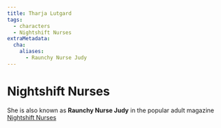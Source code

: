 ```yaml
---
title: Tharja Lutgard
tags:
  - characters
  - Nightshift Nurses
extraMetadata:
  cha:
    aliases:
      - Raunchy Nurse Judy
---
```



<Stub />

# Nightshift Nurses
She is also known as **Raunchy Nurse Judy** in the popular adult magazine [Nightshift Nurses](../organizations/nightshift-nurses.mdx)
